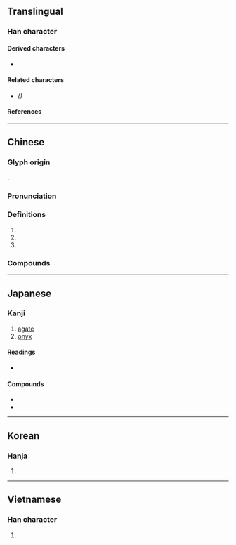 {{also|玛}}
{{character info/new}}
==Translingual==

===Han character===
{{Han char|rn=96|rad=玉|as=10|sn=14|four=11127|canj=MGSQF|ids=⿰𤣩馬}}

====Derived characters====
* {{l|mul|[[𪝰]], [[𦿰]]}}

====Related characters====
* {{l|mul|[[玛]]}} ''({{w|Simplified Chinese}})''

====References====
{{Han ref|kx=0739.090|dkj=21156|dj=1149.140|hdz=21130.090|uh=746A}}

----

==Chinese==
{{zh-forms|s=玛}}

===Glyph origin===
{{Han etym}}
{{Han compound|玉|alt1=𤣩|馬|ls=psc|c1=s|c2=p|t1=jade}}.

===Pronunciation===
{{zh-pron
|m=mǎ
|c=maa5
|h=pfs=
|md=
|mn=qz,tw:bé/zz:bée/má
|mn_note=bé/bée - vernacular; má - literary
|mn-t=ma2 
|w=
|mc=y
|oc=y
|cat=n
}}

===Definitions===
{{zh-hanzi}}

# {{surname|lang=zh}}
# {{zh-used in|瑪瑙}}
# {{zh-used2|t}}

===Compounds===
{{zh-der|瑪瑙|伽瑪射線|他瑪羅池|威瑪憲法|威妥瑪式|利瑪|伊瑪目|寧瑪派|瑪哩花|新藝拉瑪|瑪自達神|拉瑪猿|瑪瑙紋|超級瑪琍|楚瑪爾河|瑪雅|瑪雅語|瑪𤧛脂|依瑪堪|法瑪|瑪爾噶|纏絲瑪瑙|薩瑪|薩齊瑪|踏踏瑪兒|金珠瑪米|珠穆朗瑪峰|瑪卡|瑪利|瑪爾斯|尼瑪|瑪拉基書|瑪弟亞|麥納瑪|瑪納斯|瑪莉|瑪麗珍鞋|瑪芬|瑪麗|瑪祖卡|瑪拿西|卡里斯瑪|伊瑪堪|瑪竇|縞瑪瑙|瑪加伯下|阿瑪|瑪加伯上|瑪西班月|珠穆朗瑪|拉斯海瑪|帕爾瑪|噶瑪蘭族|瑪琪琳|魏瑪共和國|以實瑪利|沙琪瑪|紅瑪瑙|沙威瑪|乃瑪子|瑪拉基亞|聖母瑪麗亞|瑪麗亞|撒瑪黎雅|克拉瑪依|血瑪麗|瑪拉基|噶瑪蘭|瑪加伯|撒瑪黎雅人|威妥瑪拼音|聖母瑪利亞|瑪竇福音|褐雲瑪瑙螺|伊斯蘭瑪巴德|珠穆瑯瑪|瑪鋼|瑪雅文字|瑪雅文明|瑪雅人|瑪曲|瑪沁|瑪旁雍錯|瑪涅克爾|瑪瑙螺|瑪納斯湖|瑪納斯河|瑪門|瑪楚河|瑪多|瑪法木錯|瑪卡梅|瑪琅|瑪麗·伯德地|瑪麗皇后海岸|羅瑪|孔瑪|朱扣瑪|那前瑪|布瑪代|門列桑瑪|龍亞瑪|塔克拉瑪干}}

----

==Japanese==

===Kanji===
{{ja-kanji|grade=uc|rs=玉10}}

# [[agate]]
# [[onyx]]

====Readings====
* {{ja-readings|goon=[[め]] (me)|kanon=[[ば]] (ba)|kanyoon = [[ま]] (ma)}}

====Compounds====
* {{ja-r|縞瑪瑙|しまめのう}}
* {{ja-r|瑪瑙|めのう}}

----

==Korean==

===Hanja===
{{ko-hanja|hangeul=마|eumhun=|rv=ma|mr=ma|y=ma}}

# {{defn|lang=ko|sort=玉10}}

----

==Vietnamese==

===Han character===
{{vi-hantu|[[mã]], [[mẽ]]|rs=玉10}}

# {{defn|lang=vi|sort=玉10}}